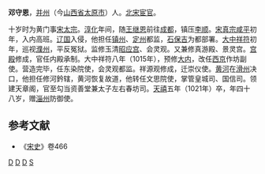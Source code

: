 '''邓守恩'''{{BD|974年||1021年|}}，[[并州|并州]]（今[[山西省|山西省]][[太原市|太原市]]）人。[[北宋|北宋]][[宦官|宦官]]。

十岁时为黄门事[[宋太宗|宋太宗]]。[[淳化|淳化]]年间，随[[王继恩|王继恩]]前往[[成都|成都]]，镇压[[李顺|李顺]]。[[宋真宗|宋真宗]][[咸平|咸平]]初年，入内高班。[[辽国|辽国]]入侵，他担任[[镇州|镇州]]、[[定州|定州]]都监，[[石保吉|石保吉]]为都部署。[[大中祥符|大中祥符]]初年，巡视[[濮州|濮州]]，平反冤狱。监修玉清[[昭应宫|昭应宫]]、会灵观。又兼修真游殿、景灵宫。[[宫殿|宫殿]]修成，官任内殿承制。大中祥符八年（1015年），预修[[大内|大内]]，改任[[西京|西京]]作坊副使。营造完毕，任东染院使，会灵观都监。祥源观修成，迁崇仪使。[[黄河|黄河]]在[[滑州|滑州]]决口，他担任修河鈐辖，黄河恢复故道，他转任文思院使，掌管皇城司、国信司。领建天章阁，官至勾当资善堂兼太子左右春坊司。[[天禧_(北宋)|天禧]]五年（1021年）卒，年四十八岁，赠[[淄州|淄州]]防御使。
==参考文献==
*《[[宋史|宋史]]》卷466
[[分类:宋朝宦官|D]]
[[分类:北宋政治人物|D]]
[[分类:太原人|D]]
[[分类:邓姓|S]]